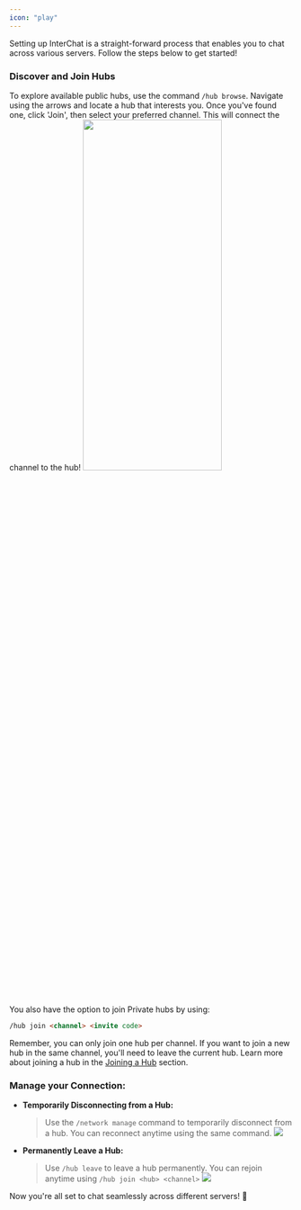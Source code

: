 ```yaml
---
icon: "play"
---
```


Setting up InterChat is a straight-forward process that enables you to chat across various servers. Follow the steps below to get started!

### Discover and Join Hubs

To explore available public hubs, use the command `/hub browse`. Navigate using the arrows and locate a hub that interests you. Once you've found one, click 'Join', then select your preferred channel. This will connect the channel to the hub!
<img src="/images/browse.png" width="70%" height="40%"/>


You also have the option to join Private hubs by using:

```md
/hub join <channel> <invite code>
```

Remember, you can only join one hub per channel. If you want to join a new hub in the same channel, you'll need to leave the current hub. Learn more about joining a hub in the [Joining a Hub](/content/hub/joining) section.

### **Manage your Connection:**

- **Temporarily Disconnecting from a Hub:**

  > Use the `/network manage` command to temporarily disconnect from a hub. You can reconnect anytime using the same command.
  > ![](/images/NetworkManage.png)

- **Permanently Leave a Hub:**

  > Use `/hub leave` to leave a hub permanently. You can rejoin anytime using `/hub join <hub> <channel>`
  > ![](/images/HubLeave.png)

Now you're all set to chat seamlessly across different servers! 🚀
